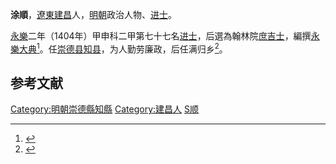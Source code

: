 '''涂順'''，[[遼東|遼東]][[建昌|建昌]]人，[[明朝|明朝]]政治人物、[[进士|进士]]。

[[永乐_(明朝)|永樂]]二年（1404年）甲申科二甲第七十七名[[进士|进士]]，后選為翰林院[[庶吉士|庶吉士]]，編撰[[永樂大典|永樂大典]]<ref>{{Cite book|title=翰林与明代政治 A RESEARCH ON HANLIN AND ITS POLITICAL ROLE IN THE MING DYNASTY|last=包诗卿著|first=|publisher=上海：上海古籍出版社|year=2015.07|isbn=978-7-5325-7636-4|location=|pages=189-192}}</ref>。任[[崇德县|崇德县]][[知县|知县]]，为人勤劳廉政，后任满归乡<ref>{{cite book | language = zh-hans | author = 潘荣胜 | coauthors =  | title = 《明清进士录》 | url =  | date = 2006年 | location =  | publisher = [[中华书局|中华书局]] | id =  | isbn = 9787101043501 | pages = 25页 }}</ref>。

==参考文献==
{{reflist}}

{{明朝人物小作品}}
{{永樂二年甲申科殿試金榜}}

{{DEFAULTSORT:Tu涂}}
[[Category:明朝崇德縣知縣|Category:明朝崇德縣知縣]]
[[Category:建昌人|Category:建昌人]]
[[Category:涂姓|S顺]]
